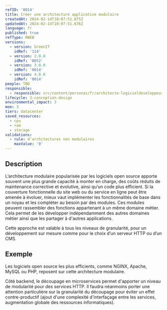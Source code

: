 ```yaml
---
refID: '0014'
title: Créer une architecture applicative modulaire
createdAt: 2024-02-14T10:07:51.675Z
updatedAt: 2024-02-14T10:07:51.676Z
language: fr
published: true
refType: RWEB
versions:
  - version: GreenIT
    idRef: '114'
  - version: 2.0.0
    idRef: '0052'
  - version: 3.0.0
    idRef: '0014'
  - version: 4.0.0
    idRef: '0014'
people: TBD
responsible:
  - responsible: src/content/personas/fr/architecte-logicieldeveloppeur.mdx
lifecycle: 3-conception-design
environmental_impact: 3
moe: 3
tiers: datacenter
saved_resources:
  - cpu
  - ram
  - storage
validations:
  - rule: d'architectures non modulaires
    maxValue: '0'
---
```


## Description

L’architecture modulaire popularisée par les logiciels open source apporte souvent une plus grande capacité à monter en charge,
des coûts réduits de maintenance corrective et évolutive, ainsi qu’un code plus efficient.
Si la couverture fonctionnelle du site web ou du service en ligne peut être amenée à évoluer, mieux vaut implémenter les fonctionnalités de base dans un noyau et les compléter au besoin par des modules. Ces modules peuvent rassembler des fonctions appartenant à un même domaine métier. Cela permet de les développer indépendamment des autres domaines métier ainsi que les partager à d'autres applications.

Cette approche est valable à tous les niveaux de granularité, pour un développement sur mesure comme pour le choix d’un serveur HTTP ou d’un CMS.

## Exemple

Les logiciels open source les plus efficients, comme NGINX, Apache, MySQL ou PHP, reposent sur cette architecture modulaire.

Côté backend, le découpage en microservices permet d'apporter un niveau de modularité pour des services HTTP. Il faudra néanmoins porter une attention particulière sur la granularité du découpage pour éviter un effet contre-productif (ajout d'une complexité d'interfaçage entre les services, augmentation globale des ressources informatiques).
